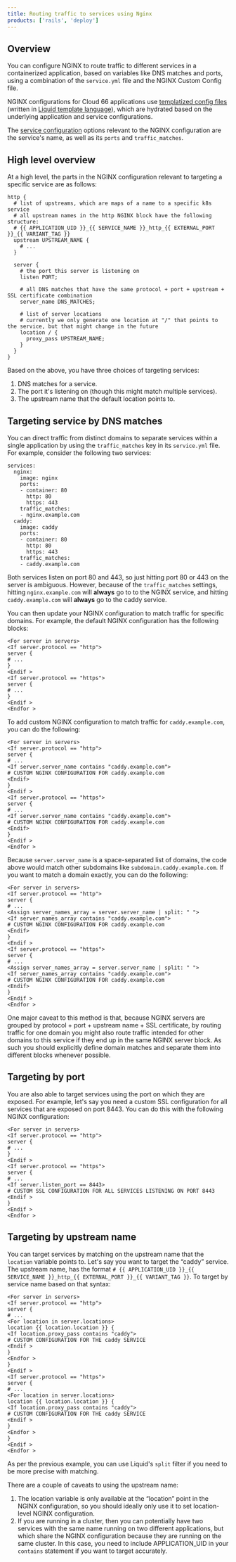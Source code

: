 ```yaml
---
title: Routing traffic to services using Nginx
products: ['rails', 'deploy']
---
```


## Overview

You can configure NGINX to route traffic to different services in a containerized application, based on variables like DNS matches and ports, using a combination of the `service.yml` file and the NGINX Custom Config file. 

NGINX configurations for Cloud 66 applications use [templatized config files](/docs/custom-config/custom-config) (written in [Liquid template language](https://shopify.github.io/liquid/)), which are hydrated based on the underlying application and service configurations. 

The [service configuration](/docs/build-and-config/docker-service-configuration) options relevant to the NGINX configuration are the service's name, as well as its `ports` and `traffic_matches`.


## High level overview

At a high level, the parts in the NGINX configuration relevant to targeting a specific service are as follows:

```liquid
http {
  # list of upstreams, which are maps of a name to a specific k8s service
  # all upstream names in the http NGINX block have the following structure:
  # {{ APPLICATION_UID }}_{{ SERVICE_NAME }}_http_{{ EXTERNAL_PORT }}_{{ VARIANT_TAG }}
  upstream UPSTREAM_NAME {
    # ...
  }
  
  server {
    # the port this server is listening on
    listen PORT;
    
    # all DNS matches that have the same protocol + port + upstream + SSL certificate combination
    server_name DNS_MATCHES;
    
    # list of server locations
    # currently we only generate one location at "/" that points to the service, but that might change in the future
    location / {
      proxy_pass UPSTREAM_NAME;
    }
  }
}
```

Based on the above, you have three choices of targeting services:

1. DNS matches for a service.
2. The port it's listening on (though this might match multiple services).
3. The upstream name that the default location points to.

## Targeting service by DNS matches

You can direct traffic from distinct domains to separate services within a single application by using the `traffic_matches` key in its `service.yml` file. For example, consider the following two services:

```liquid
services:
  nginx:
    image: nginx
    ports:
    - container: 80
      http: 80
      https: 443
    traffic_matches:
    - nginx.example.com
  caddy:
    image: caddy
    ports:
    - container: 80
      http: 80
      https: 443
    traffic_matches:
    - caddy.example.com
```

Both services listen on port 80 and 443, so just hitting port 80 or 443 on the server is ambiguous. However, because of the `traffic_matches` settings, hitting `nginx.example.com` will **always** go to to the NGINX service, and hitting `caddy.example.com` will **always** go to the caddy service.

You can then update your NGINX configuration to match traffic for specific domains. For example, the default NGINX configuration has the following blocks:

```liquid
<For server in servers>
<If server.protocol == "http">
server {
# ...
}
<Endif >
<If server.protocol == "https">
server {
# ...
}
<Endif >
<Endfor >
```

To add custom NGINX configuration to match traffic for `caddy.example.com`, you can do the following:

```liquid
<For server in servers>
<If server.protocol == "http">
server {
# ...
<If server.server_name contains "caddy.example.com">
# CUSTOM NGINX CONFIGURATION FOR caddy.example.com
<Endif>
}
<Endif >
<If server.protocol == "https">
server {
# ...
<If server.server_name contains "caddy.example.com">
# CUSTOM NGINX CONFIGURATION FOR caddy.example.com
<Endif>
}
<Endif >
<Endfor >
```

Because `server.server_name` is a space-separated list of domains, the code above would match other subdomains like `subdomain.caddy.example.com`. If you want to match a domain exactly, you can do the following:

```liquid
<For server in servers>
<If server.protocol == "http">
server {
# ...
<Assign server_names_array = server.server_name | split: " ">
<If server_names_array contains "caddy.example.com">
# CUSTOM NGINX CONFIGURATION FOR caddy.example.com
<Endif>
}
<Endif >
<If server.protocol == "https">
server {
# ...
<Assign server_names_array = server.server_name | split: " ">
<If server_names_array contains "caddy.example.com">
# CUSTOM NGINX CONFIGURATION FOR caddy.example.com
<Endif>
}
<Endif >
<Endfor >
```

One major caveat to this method is that, because NGINX servers are grouped by protocol + port + upstream name + SSL certificate, by routing traffic for one domain you might also route traffic intended for other domains to this service if they end up in the same NGINX server block. As such you should explicitly define domain matches and separate them into different blocks whenever possible.

## Targeting by port

You are also able to target services using the port on which they are exposed. For example, let's say you need a custom SSL configuration for all services that are exposed on port 8443. You can do this with the following NGINX configuration:

```liquid
<For server in servers>
<If server.protocol == "http">
server {
# ...
}
<Endif >
<If server.protocol == "https">
server {
# ...
<If server.listen_port == 8443>
# CUSTOM SSL CONFIGURATION FOR ALL SERVICES LISTENING ON PORT 8443
<Endif >
}
<Endif >
<Endfor >
```

## Targeting by upstream name

You can target services by matching on the upstream name that the `location` variable points to. Let's say you want to target the “caddy” service. The upstream name, has the format `# {{ APPLICATION_UID }}_{{ SERVICE_NAME }}_http_{{ EXTERNAL_PORT }}_{{ VARIANT_TAG }}`. To target by service name based on that syntax:

```liquid
<For server in servers>
<If server.protocol == "http">
server {
# ...
<For location in server.locations>
location {{ location.location }} {
<If location.proxy_pass contains "caddy">
# CUSTOM CONFIGURATION FOR THE caddy SERVICE
<Endif >
}
<Endfor >
}
<Endif >
<If server.protocol == "https">
server {
# ...
<For location in server.locations>
location {{ location.location }} {
<If location.proxy_pass contains "caddy">
# CUSTOM CONFIGURATION FOR THE caddy SERVICE
<Endif >
}
<Endfor >
}
<Endif >
<Endfor >
```

As per the previous example, you can use Liquid's `split` filter if you need to be more precise with matching.

There are a couple of caveats to using the upstream name: 

1. The location variable is only available at the “location” point in the NGINX configuration, so you should ideally only use it to set location-level NGINX configuration.
2. If you are running in a cluster, then you can potentially have two services with the same name running on two different applications, but which share the NGINX configuration because they are running on the same cluster. In this case, you need to include APPLICATION_UID in your `contains` statement if you want to target accurately.
